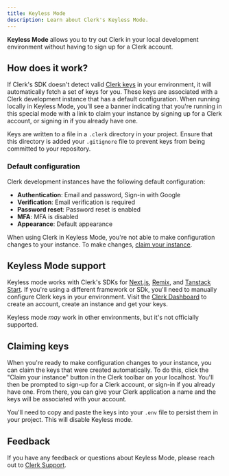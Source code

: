 ```yaml
---
title: Keyless Mode
description: Learn about Clerk's Keyless Mode.
---
```


**Keyless Mode** allows you to try out Clerk in your local development environment without having to sign up for a Clerk account.

## How does it work?

If Clerk's SDK doesn't detect valid [Clerk keys](TODO) in your environment, it will automatically fetch a set of keys for you. These keys are associated with a Clerk development instance that has a default configuration. When running locally in Keyless Mode, you'll see a banner indicating that you're running in this special mode with a link to claim your instance by signing up for a Clerk account, or signing in if you already have one.

Keys are written to a file in a `.clerk` directory in your project. Ensure that this directory is added your `.gitignore` file to prevent keys from being committed to your repository.

### Default configuration

Clerk development instances have the following default configuration:

- **Authentication**: Email and password, Sign-in with Google
- **Verification**: Email verification is required
- **Password reset**: Password reset is enabled
- **MFA**: MFA is disabled
- **Appearance**: Default appearance

When using Clerk in Keyless Mode, you're not able to make configuration changes to your instance. To make changes, [claim your instance](#claiming-keyless-keys).

## Keyless Mode support

Keyless mode works with Clerk's SDKs for [Next.js](/docs/quickstarts/nextjs), [Remix](/docs/quickstarts/remix), and [Tanstack Start](/docs/quickstarts/tanstack-start). If you're using a different framework or SDk, you'll need to manually configure Clerk keys in your environment. Visit the [Clerk Dashboard](https://dashboard.clerk.com/sign-up) to create an account, create an instance and get your keys.

Keyless mode _may_ work in other environments, but it's not officially supported.

## Claiming keys

When you're ready to make configuration changes to your instance, you can claim the keys that were created automatically. To do this, click the "Claim your instance" button in the Clerk toolbar on your localhost. You'll then be prompted to sign-up for a Clerk account, or sign-in if you already have one. From there, you can give your Clerk application a name and the keys will be associated with your account.

You'll need to copy and paste the keys into your `.env` file to persist them in your project. This will disable Keyless mode.

## Feedback

If you have any feedback or questions about Keyless Mode, please reach out to [Clerk Support](https://clerk.com/contact/support).
